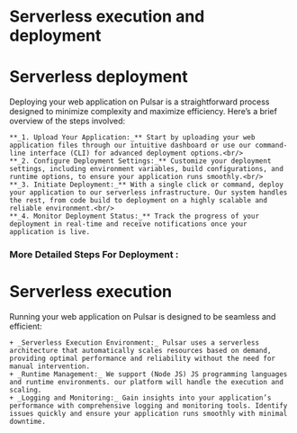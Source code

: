 # Serverless execution and deployment

# Serverless deployment

Deploying your web application on Pulsar is a straightforward process designed to minimize complexity and maximize efficiency. Here’s a brief overview of the steps involved:

    **_1. Upload Your Application:_** Start by uploading your web application files through our intuitive dashboard or use our command-line interface (CLI) for advanced deployment options.<br/>
    **_2. Configure Deployment Settings:_** Customize your deployment settings, including environment variables, build configurations, and runtime options, to ensure your application runs smoothly.<br/>
    **_3. Initiate Deployment:_** With a single click or command, deploy your application to our serverless infrastructure. Our system handles the rest, from code build to deployment on a highly scalable and reliable environment.<br/>
    **_4. Monitor Deployment Status:_** Track the progress of your deployment in real-time and receive notifications once your application is live.

### More Detailed Steps For Deployment :

# Serverless execution

Running your web application on Pulsar is designed to be seamless and efficient:

    + _Serverless Execution Environment:_ Pulsar uses a serverless architecture that automatically scales resources based on demand, providing optimal performance and reliability without the need for manual intervention.
    + _Runtime Management:_ We support (Node JS) JS programming languages and runtime environments. our platform will handle the execution and scaling.
    + _Logging and Monitoring:_ Gain insights into your application’s performance with comprehensive logging and monitoring tools. Identify issues quickly and ensure your application runs smoothly with minimal downtime.
